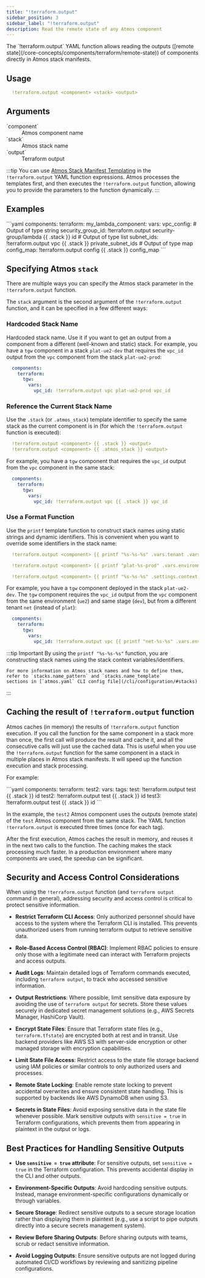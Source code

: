 ```yaml
---
title: "!terraform.output"
sidebar_position: 3
sidebar_label: "!terraform.output"
description: Read the remote state of any Atmos component
---
```


<Intro>
The `!terraform.output` YAML function allows reading the outputs ([remote state](/core-concepts/components/terraform/remote-state))
of components directly in Atmos stack manifests.
</Intro>

## Usage

```yaml
  !terraform.output <component> <stack> <output>
```

## Arguments

<dl>
  <dt>`component`</dt>
  <dd>Atmos component name</dd>

  <dt>`stack`</dt>
  <dd>Atmos stack name</dd>

  <dt>`output`</dt>
  <dd>Terraform output</dd>
</dl>


:::tip
You can use [Atmos Stack Manifest Templating](/core-concepts/stacks/templates) in the `!terraform.output` YAML function expressions.
Atmos processes the templates first, and then executes the `!terraform.output` function, allowing you to provide the parameters to
the function dynamically.
:::

## Examples

<File title="stack.yaml">
```yaml
components:
  terraform:
    my_lambda_component:
      vars:
        vpc_config:
          # Output of type string
          security_group_id: !terraform.output security-group/lambda {{ .stack }} id
          # Output of type list
          subnet_ids: !terraform.output vpc {{ .stack }} private_subnet_ids
          # Output of type map
          config_map: !terraform.output config {{ .stack }} config_map
```
</File>

## Specifying Atmos `stack`

There are multiple ways you can specify the Atmos stack parameter in the `!terraform.output` function.

The `stack` argument is the second argument of the `!terraform.output` function, and it can be specified in a few different ways:

### Hardcoded Stack Name

Hardcoded stack name.
Use it if you want to get an output from a component from a different (well-known and static) stack.
For example, you have a `tgw` component in a stack `plat-ue2-dev` that requires the `vpc_id` output from the `vpc` component from the stack `plat-ue2-prod`:

```yaml title="plat-ue2-dev"
  components:
    terraform:
      tgw:
        vars:
          vpc_id: !terraform.output vpc plat-ue2-prod vpc_id
```

### Reference the Current Stack Name

Use the `.stack` (or `.atmos_stack`) template identifier to specify the same stack as the current component is in
(for which the `!terraform.output` function is executed):

```yaml
  !terraform.output <component> {{ .stack }} <output>
  !terraform.output <component> {{ .atmos_stack }} <output>
```

For example, you have a `tgw` component that requires the `vpc_id` output from the `vpc` component in the same stack:

```yaml
  components:
    terraform:
      tgw:
        vars:
          vpc_id: !terraform.output vpc {{ .stack }} vpc_id
```

### Use a Format Function

Use the `printf` template function to construct stack names using static strings and dynamic identifiers.
This is convenient when you want to override some identifiers in the stack name:

```yaml
  !terraform.output <component> {{ printf "%s-%s-%s" .vars.tenant .vars.environment .vars.stage }} <output>

  !terraform.output <component> {{ printf "plat-%s-prod" .vars.environment }} <output>

  !terraform.output <component> {{ printf "%s-%s-%s" .settings.context.tenant .settings.context.region .settings.context.account }} <output>
```

For example, you have a `tgw` component deployed in the stack `plat-ue2-dev`. The `tgw` component requires the
`vpc_id` output from the `vpc` component from the same environment (`ue2`) and same stage (`dev`), but from a different
tenant `net` (instead of `plat`):

```yaml title="plat-ue2-dev"
  components:
    terraform:
      tgw:
        vars:
          vpc_id: !terraform.output vpc {{ printf "net-%s-%s" .vars.environment .vars.stage }} vpc_id
```

:::tip Important
    By using the `printf "%s-%s-%s"` function, you are constructing stack names using the stack context variables/identifiers.

    For more information on Atmos stack names and how to define them, refer to `stacks.name_pattern` and `stacks.name_template`
    sections in [`atmos.yaml` CLI config file](/cli/configuration/#stacks)
:::


## Caching the result of `!terraform.output` function

Atmos caches (in memory) the results of `!terraform.output` function execution.
If you call the function for the same component in a stack more than once, the first call will produce the result
and cache it, and all the consecutive calls will just use the cached data. This is useful when you use the
`!terraform.output` function for the same component in a stack in multiple places in Atmos stack manifests.
It will speed up the function execution and stack processing.

For example:

<File>
```yaml
components:
  terraform:
    test2:
      vars:
        tags:
          test: !terraform.output test {{ .stack }} id
          test2: !terraform.output test {{ .stack }} id
          test3: !terraform.output test {{ .stack }} id
```
</File>

In the example, the `test2` Atmos component uses the outputs (remote state) of the `test` Atmos component from the same stack.
The YAML function `!terraform.output` is executed three times (once for each tag).

After the first execution, Atmos caches the result in memory,
and reuses it in the next two calls to the function. The caching makes the stack processing much faster.
In a production environment where many components are used, the speedup can be significant.

## Security and Access Control Considerations

When using the `!terraform.output` function (and `terraform output` command in general),
addressing security and access control is critical to protect sensitive information.

 - **Restrict Terraform CLI Access**: Only authorized personnel should have access to the system where the Terraform CLI is installed.
   This prevents unauthorized users from running terraform output to retrieve sensitive data.

 - **Role-Based Access Control (RBAC)**: Implement RBAC policies to ensure only those with a legitimate need can interact with Terraform projects and access outputs.

 - **Audit Logs**: Maintain detailed logs of Terraform commands executed, including `terraform output`, to track who accessed sensitive information.

 - **Output Restrictions**: Where possible, limit sensitive data exposure by avoiding the use of `terraform output` for secrets.
   Store these values securely in dedicated secret management solutions (e.g., AWS Secrets Manager, HashiCorp Vault).

 - **Encrypt State Files**: Ensure that Terraform state files (e.g., `terraform.tfstate`) are encrypted both at rest and in transit.
   Use backend providers like AWS S3 with server-side encryption or other managed storage with encryption capabilities.

 - **Limit State File Access**: Restrict access to the state file storage backend using IAM policies or similar controls to only authorized users and processes.

 - **Remote State Locking**: Enable remote state locking to prevent accidental overwrites and ensure consistent state handling.
   This is supported by backends like AWS DynamoDB when using S3.

 - **Secrets in State Files**: Avoid exposing sensitive data in the state file whenever possible.
   Mark sensitive outputs with `sensitive = true` in Terraform configurations, which prevents them from appearing in plaintext in the output or logs.


## Best Practices for Handling Sensitive Outputs

 - **Use `sensitive = true` attribute**: For sensitive outputs, set `sensitive = true` in the Terraform configuration.
   This prevents accidental display in the CLI and other outputs.

 - **Environment-Specific Outputs**: Avoid hardcoding sensitive outputs. Instead, manage environment-specific configurations dynamically or through variables.

 - **Secure Storage**: Redirect sensitive outputs to a secure storage location rather than displaying them in plaintext
   (e.g., use a script to pipe outputs directly into a secure secrets management system).

 - **Review Before Sharing Outputs**: Before sharing outputs with teams, scrub or redact sensitive information.

 - **Avoid Logging Outputs**: Ensure sensitive outputs are not logged during automated CI/CD workflows by reviewing and sanitizing pipeline configurations.

